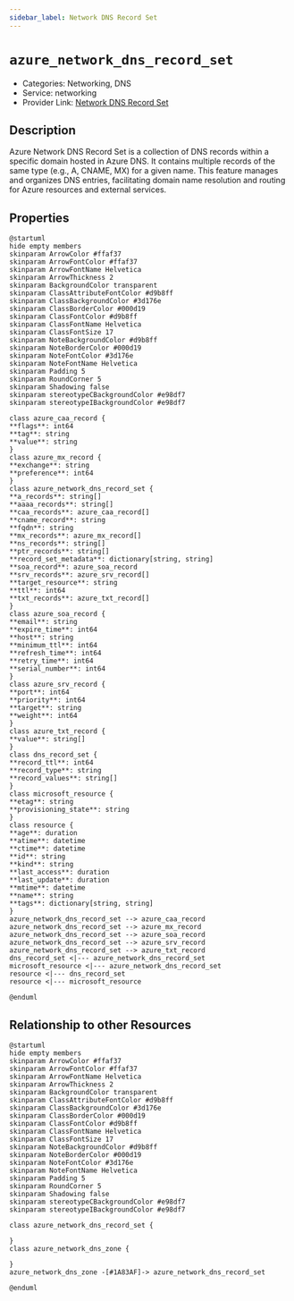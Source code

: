 ```yaml
---
sidebar_label: Network DNS Record Set
---
```


# `azure_network_dns_record_set`

- Categories: Networking, DNS
- Service: networking
- Provider Link: [Network DNS Record Set](https://learn.microsoft.com/en-us/azure/dns/dns-zones-records)

## Description

Azure Network DNS Record Set is a collection of DNS records within a specific domain hosted in Azure DNS. It contains multiple records of the same type (e.g., A, CNAME, MX) for a given name. This feature manages and organizes DNS entries, facilitating domain name resolution and routing for Azure resources and external services.

## Properties

<ZoomPanPinch>

```kroki imgType="plantuml" imgAlt="Diagram of Network DNS Record Set data model"
@startuml
hide empty members
skinparam ArrowColor #ffaf37
skinparam ArrowFontColor #ffaf37
skinparam ArrowFontName Helvetica
skinparam ArrowThickness 2
skinparam BackgroundColor transparent
skinparam ClassAttributeFontColor #d9b8ff
skinparam ClassBackgroundColor #3d176e
skinparam ClassBorderColor #000d19
skinparam ClassFontColor #d9b8ff
skinparam ClassFontName Helvetica
skinparam ClassFontSize 17
skinparam NoteBackgroundColor #d9b8ff
skinparam NoteBorderColor #000d19
skinparam NoteFontColor #3d176e
skinparam NoteFontName Helvetica
skinparam Padding 5
skinparam RoundCorner 5
skinparam Shadowing false
skinparam stereotypeCBackgroundColor #e98df7
skinparam stereotypeIBackgroundColor #e98df7

class azure_caa_record {
**flags**: int64
**tag**: string
**value**: string
}
class azure_mx_record {
**exchange**: string
**preference**: int64
}
class azure_network_dns_record_set {
**a_records**: string[]
**aaaa_records**: string[]
**caa_records**: azure_caa_record[]
**cname_record**: string
**fqdn**: string
**mx_records**: azure_mx_record[]
**ns_records**: string[]
**ptr_records**: string[]
**record_set_metadata**: dictionary[string, string]
**soa_record**: azure_soa_record
**srv_records**: azure_srv_record[]
**target_resource**: string
**ttl**: int64
**txt_records**: azure_txt_record[]
}
class azure_soa_record {
**email**: string
**expire_time**: int64
**host**: string
**minimum_ttl**: int64
**refresh_time**: int64
**retry_time**: int64
**serial_number**: int64
}
class azure_srv_record {
**port**: int64
**priority**: int64
**target**: string
**weight**: int64
}
class azure_txt_record {
**value**: string[]
}
class dns_record_set {
**record_ttl**: int64
**record_type**: string
**record_values**: string[]
}
class microsoft_resource {
**etag**: string
**provisioning_state**: string
}
class resource {
**age**: duration
**atime**: datetime
**ctime**: datetime
**id**: string
**kind**: string
**last_access**: duration
**last_update**: duration
**mtime**: datetime
**name**: string
**tags**: dictionary[string, string]
}
azure_network_dns_record_set --> azure_caa_record
azure_network_dns_record_set --> azure_mx_record
azure_network_dns_record_set --> azure_soa_record
azure_network_dns_record_set --> azure_srv_record
azure_network_dns_record_set --> azure_txt_record
dns_record_set <|--- azure_network_dns_record_set
microsoft_resource <|--- azure_network_dns_record_set
resource <|--- dns_record_set
resource <|--- microsoft_resource

@enduml
```

</ZoomPanPinch>

## Relationship to other Resources

<ZoomPanPinch>

```kroki imgType="plantuml" imgAlt="Diagram of Network DNS Record Set resource relationships"
@startuml
hide empty members
skinparam ArrowColor #ffaf37
skinparam ArrowFontColor #ffaf37
skinparam ArrowFontName Helvetica
skinparam ArrowThickness 2
skinparam BackgroundColor transparent
skinparam ClassAttributeFontColor #d9b8ff
skinparam ClassBackgroundColor #3d176e
skinparam ClassBorderColor #000d19
skinparam ClassFontColor #d9b8ff
skinparam ClassFontName Helvetica
skinparam ClassFontSize 17
skinparam NoteBackgroundColor #d9b8ff
skinparam NoteBorderColor #000d19
skinparam NoteFontColor #3d176e
skinparam NoteFontName Helvetica
skinparam Padding 5
skinparam RoundCorner 5
skinparam Shadowing false
skinparam stereotypeCBackgroundColor #e98df7
skinparam stereotypeIBackgroundColor #e98df7

class azure_network_dns_record_set {

}
class azure_network_dns_zone {

}
azure_network_dns_zone -[#1A83AF]-> azure_network_dns_record_set

@enduml
```

</ZoomPanPinch>
